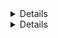 <Details
title="Confirm Kubernetes is enabled in Teleport"
scope={["oss", "enterprise"]}
scopeOnly={true}
opened={true}
>

Confirm that `tsh status` shows `Kubernetes:enabled` and the user has Kubernetes groups
or users assigned.

```code
$ tsh status
 Profile URL:        https://teleport.example.com:443
  Logged in as:       bob
  Cluster:            teleport.example.com
  Roles:              access,editor
  Logins:             bob
  Kubernetes:         enabled
  Kubernetes groups:  developer
  Valid until:        2022-04-20 22:39:15 -0400 EDT [valid for 12h0m0s]
  Extensions:         permit-X11-forwarding, permit-agent-forwarding, permit-port-forwarding, permit-pty
```

If Kubernetes is `disabled` then the `kube_listen_addr` needs setting within the `proxy_service` as below. Restart
the Teleport process after setting this. 

```yaml
proxy_service:
  enabled: true
  kube_listen_addr: 0.0.0.0:3026
```

See the [Teleport Kubernetes Access Controls](/docs/kubernetes-access/controls) guide for configuring Kubernetes
RBAC to Teleport roles if the user has no `Kubernetes groups` or `Kubernetes users`.

</Details>
<Details
title="Confirm User has Kubernetes access"
scope={["cloud"]}
scopeOnly={true}
opened={true}
>

The Teleport user accessing the Kubernetes cluster will need to be assigned Kubernetes groups
or users that they can use to make requests to the Kubernetes cluster.

```code
$ tsh status
 Profile URL:        https://example.teleport.sh:443
  Logged in as:       bob
  Cluster:            example.teleport.sh
  Roles:              access,editor
  Logins:             bob
  Kubernetes:         enabled
  Kubernetes groups:  developer
  Valid until:        2022-04-20 22:39:15 -0400 EDT [valid for 12h0m0s]
  Extensions:         permit-X11-forwarding, permit-agent-forwarding, permit-port-forwarding, permit-pty
```

See the [Teleport Kubernetes Access Controls](/docs/kubernetes-access/controls) for configuring Kubernetes
RBAC to Teleport roles if the user has no `Kubernetes groups` or `Kubernetes users`.

</Details>
